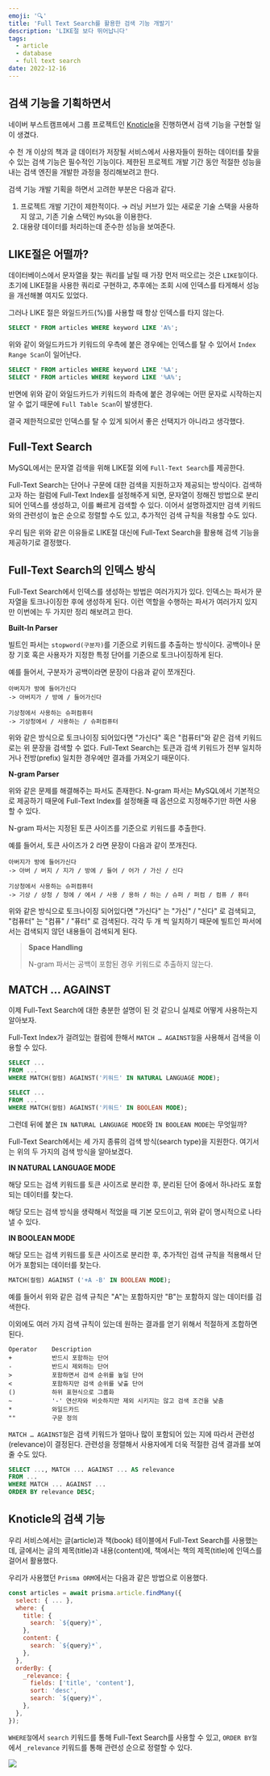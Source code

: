 ```yaml
---
emoji: '🔍'
title: 'Full Text Search를 활용한 검색 기능 개발기'
description: 'LIKE절 보다 뛰어납니다'
tags:
  - article
  - database
  - full text search
date: 2022-12-16
---
```


## 검색 기능을 기획하면서

네이버 부스트캠프에서 그룹 프로젝트인 [Knoticle](https://github.com/boostcampwm-2022/web01-knoticle)을 진행하면서 검색 기능을 구현할 일이 생겼다.

수 천 개 이상의 책과 글 데이터가 저장될 서비스에서 사용자들이 원하는 데이터를 찾을 수 있는 검색 기능은 필수적인 기능이다. 제한된 프로젝트 개발 기간 동안 적절한 성능을 내는 검색 엔진을 개발한 과정을 정리해보려고 한다.

검색 기능 개발 기획을 하면서 고려한 부분은 다음과 같다.

1. 프로젝트 개발 기간이 제한적이다. → 러닝 커브가 있는 새로운 기술 스택을 사용하지 않고, 기존 기술 스택인 `MySQL`을 이용한다.
2. 대용량 데이터를 처리하는데 준수한 성능을 보여준다.

## LIKE절은 어떨까?

데이터베이스에서 문자열을 찾는 쿼리를 날릴 때 가장 먼저 떠오르는 것은 `LIKE절`이다. 초기에 LIKE절을 사용한 쿼리로 구현하고, 추후에는 조회 시에 인덱스를 타게해서 성능을 개선해볼 여지도 있었다.

그러나 LIKE 절은 와일드카드(%)를 사용할 때 항상 인덱스를 타지 않는다.

```sql
SELECT * FROM articles WHERE keyword LIKE 'A%';
```

위와 같이 와일드카드가 키워드의 우측에 붙은 경우에는 인덱스를 탈 수 있어서 `Index Range Scan`이 일어난다.

```sql
SELECT * FROM articles WHERE keyword LIKE '%A';
SELECT * FROM articles WHERE keyword LIKE '%A%';
```

반면에 위와 같이 와일드카드가 키워드의 좌측에 붙은 경우에는 어떤 문자로 시작하는지 알 수 없기 때문에 `Full Table Scan`이 발생한다.

결국 제한적으로만 인덱스를 탈 수 있게 되어서 좋은 선택지가 아니라고 생각했다.

## Full-Text Search

MySQL에서는 문자열 검색을 위해 LIKE절 외에 `Full-Text Search`를 제공한다.

Full-Text Search는 단어나 구문에 대한 검색을 지원하고자 제공되는 방식이다. 검색하고자 하는 컬럼에 Full-Text Index를 설정해주게 되면, 문자열이 정해진 방법으로 분리되어 인덱스를 생성하고, 이를 빠르게 검색할 수 있다. 이어서 설명하겠지만 검색 키워드와의 관련성이 높은 순으로 정렬할 수도 있고, 추가적인 검색 규칙을 적용할 수도 있다.

우리 팀은 위와 같은 이유들로 LIKE절 대신에 Full-Text Search을 활용해 검색 기능을 제공하기로 결정했다.

## Full-Text Search의 인덱스 방식

Full-Text Search에서 인덱스를 생성하는 방법은 여러가지가 있다. 인덱스는 파서가 문자열을 토크나이징한 후에 생성하게 된다. 이런 역할을 수행하는 파서가 여러가지 있지만 이번에는 두 가지만 정리 해보려고 한다.

**Built-In Parser**

빌트인 파서는 `stopword(구분자)`를 기준으로 키워드를 추출하는 방식이다. 공백이나 문장 기호 혹은 사용자가 지정한 특정 단어를 기준으로 토크나이징하게 된다.

예를 들어서, 구분자가 공백이라면 문장이 다음과 같이 쪼개진다.

```
아버지가 방에 들어가신다
-> 아버지가 / 방에 / 들어가신다

기상청에서 사용하는 슈퍼컴퓨터
-> 기상청에서 / 사용하는 / 슈퍼컴퓨터
```

위와 같은 방식으로 토크나이징 되어있다면 "가신다" 혹은 "컴퓨터"와 같은 검색 키워드로는 위 문장을 검색할 수 없다. Full-Text Search는 토큰과 검색 키워드가 전부 일치하거나 전방(prefix) 일치한 경우에만 결과를 가져오기 때문이다.

**N-gram Parser**

위와 같은 문제를 해결해주는 파서도 존재한다. N-gram 파서는 MySQL에서 기본적으로 제공하기 때문에 Full-Text Index를 설정해줄 때 옵션으로 지정해주기만 하면 사용할 수 있다.

N-gram 파서는 지정된 토큰 사이즈를 기준으로 키워드를 추출한다.

예를 들어서, 토큰 사이즈가 2 라면 문장이 다음과 같이 쪼개진다.

```
아버지가 방에 들어가신다
-> 아버 / 버지 / 지가 / 방에 / 들어 / 어가 / 가신 / 신다

기상청에서 사용하는 슈퍼컴퓨터
-> 기상 / 상청 / 청에 / 에서 / 사용 / 용하 / 하는 / 슈퍼 / 퍼컴 / 컴퓨 / 퓨터
```

위와 같은 방식으로 토크나이징 되어있다면 "가신다" 는 "가신" / "신다" 로 검색되고, "컴퓨터" 는 "컴퓨" / "퓨터" 로 검색된다. 각각 두 개 씩 일치하기 때문에 빌트인 파서에서는 검색되지 않던 내용들이 검색되게 된다.

> **Space Handling**
>
> N-gram 파서는 공백이 포함된 경우 키워드로 추출하지 않는다.

## MATCH … AGAINST

이제 Full-Text Search에 대한 충분한 설명이 된 것 같으니 실제로 어떻게 사용하는지 알아보자.

Full-Text Index가 걸려있는 컬럼에 한해서 `MATCH … AGAINST절`을 사용해서 검색을 이용할 수 있다.

```sql
SELECT ...
FROM ...
WHERE MATCH(컬럼) AGAINST('키워드' IN NATURAL LANGUAGE MODE);

SELECT ...
FROM ...
WHERE MATCH(컬럼) AGAINST('키워드' IN BOOLEAN MODE);
```

그런데 뒤에 붙은 `IN NATURAL LANGUAGE MODE`와 `IN BOOLEAN MODE`는 무엇일까?

Full-Text Search에서는 세 가지 종류의 검색 방식(search type)을 지원한다. 여기서는 위의 두 가지의 검색 방식을 알아보겠다.

**IN NATURAL LANGUAGE MODE**

해당 모드는 검색 키워드를 토큰 사이즈로 분리한 후, 분리된 단어 중에서 하나라도 포함되는 데이터를 찾는다.

해당 모드는 검색 방식을 생략해서 적었을 때 기본 모드이고, 위와 같이 명시적으로 나타낼 수 있다.

**IN BOOLEAN MODE**

해당 모드는 검색 키워드를 토큰 사이즈로 분리한 후, 추가적인 검색 규칙을 적용해서 단어가 포함되는 데이터를 찾는다.

```sql
MATCH(컬럼) AGAINST ('+A -B' IN BOOLEAN MODE);
```

예를 들어서 위와 같은 검색 규칙은 "A"는 포함하지만 "B"는 포함하지 않는 데이터를 검색한다.

이외에도 여러 가지 검색 규칙이 있는데 원하는 결과를 얻기 위해서 적절하게 조합하면 된다.

```
Operator	Description
+	        반드시 포함하는 단어
-	        반드시 제외하는 단어
>	        포함하면서 검색 순위를 높일 단어
<	        포함하지만 검색 순위를 낮출 단어
()      	하위 표현식으로 그룹화
~	        '-' 연산자와 비슷하지만 제외 시키지는 않고 검색 조건을 낮춤
*	        와일드카드
""          구문 정의
```

`MATCH … AGAINST절`은 검색 키워드가 얼마나 많이 포함되어 있는 지에 따라서 관련성(relevance)이 결정된다. 관련성을 정렬해서 사용자에게 더욱 적절한 검색 결과를 보여줄 수도 있다.

```sql
SELECT ..., MATCH ... AGAINST ... AS relevance
FROM ...
WHERE MATCH ... AGAINST ...
ORDER BY relevance DESC;
```

## Knoticle의 검색 기능

우리 서비스에서는 글(article)과 책(book) 테이블에서 Full-Text Search를 사용했는데, 글에서는 글의 제목(title)과 내용(content)에, 책에서는 책의 제목(title)에 인덱스를 걸어서 활용했다.

우리가 사용했던 `Prisma ORM`에서는 다음과 같은 방법으로 이용했다.

```js
const articles = await prisma.article.findMany({
  select: { ... },
  where: {
    title: {
      search: `${query}*`,
    },
    content: {
      search: `${query}*`,
    },
  },
  orderBy: {
    _relevance: {
      fields: ['title', 'content'],
      sort: 'desc',
      search: `${query}*`,
    },
  },
});
```

`WHERE절`에서 `search` 키워드를 통해 Full-Text Search를 사용할 수 있고, `ORDER BY절`에서 `_relevance` 키워드를 통해 관련성 순으로 정렬할 수 있다.

![](0.gif)
